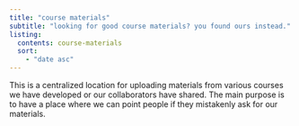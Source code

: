 ```yaml
---
title: "course materials"
subtitle: "looking for good course materials? you found ours instead." 
listing:
  contents: course-materials
  sort:
    - "date asc"  
---
```


This is a centralized location for uploading materials from various courses we have developed or our collaborators have shared. The main purpose is to have a place where we can point people if they mistakenly ask for our materials. 